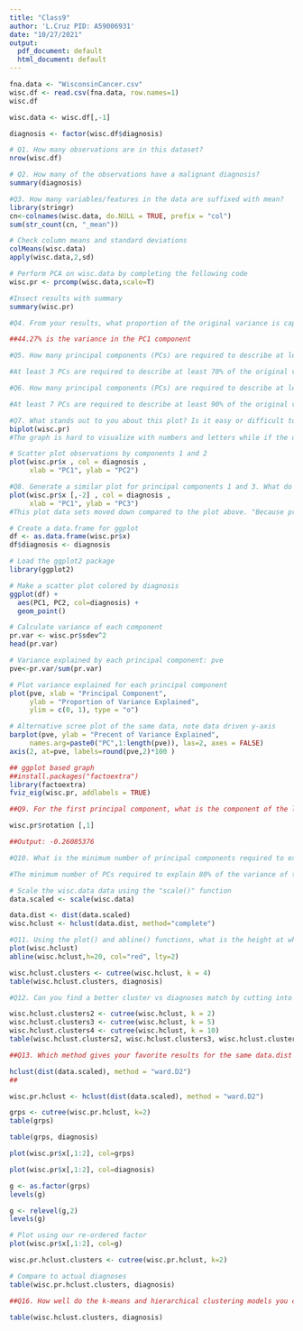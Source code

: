 ```yaml
---
title: "Class9"
author: 'L.Cruz PID: A59006931'
date: "10/27/2021"
output:
  pdf_document: default
  html_document: default
---
```




```r
fna.data <- "WisconsinCancer.csv" 
wisc.df <- read.csv(fna.data, row.names=1)
wisc.df
```

```r
wisc.data <- wisc.df[,-1]
```

```r
diagnosis <- factor(wisc.df$diagnosis)
```

```r
# Q1. How many observations are in this dataset?
nrow(wisc.df)
```

```r
# Q2. How many of the observations have a malignant diagnosis?
summary(diagnosis)
```

```r
#Q3. How many variables/features in the data are suffixed with mean?
library(stringr)
cn<-colnames(wisc.data, do.NULL = TRUE, prefix = "col")
sum(str_count(cn, "_mean"))
```


```r
# Check column means and standard deviations 
colMeans(wisc.data)
apply(wisc.data,2,sd)
```


```r
# Perform PCA on wisc.data by completing the following code
wisc.pr <- prcomp(wisc.data,scale=T)

#Insect results with summary 
summary(wisc.pr)
```

```r
#Q4. From your results, what proportion of the original variance is captured by the first principal components (PC1)? 

##44.27% is the variance in the PC1 component 

```

```r
#Q5. How many principal components (PCs) are required to describe at least 70% of the original variance in the data?

#At least 3 PCs are required to describe at least 70% of the original variance in the data. 

#Q6. How many principal components (PCs) are required to describe at least 90% of the original variance in the data?

#At least 7 PCs are required to describe at least 90% of the original variance in the data 
```

```r
#Q7. What stands out to you about this plot? Is it easy or difficult to understand? Why?
biplot(wisc.pr)
#The graph is hard to visualize with numbers and letters while if the data just showed dots or points it would be best interpreted. 
```

```r
# Scatter plot observations by components 1 and 2
plot(wisc.pr$x , col = diagnosis , 
     xlab = "PC1", ylab = "PC2")
```

```r
#Q8. Generate a similar plot for principal components 1 and 3. What do you notice about these plots?
plot(wisc.pr$x [,-2] , col = diagnosis , 
     xlab = "PC1", ylab = "PC3")
#This plot data sets moved down compared to the plot above. "Because principal component 2 explains more variance in the original data than principal component 3" the x axis shifted due to less variance
```

```r
# Create a data.frame for ggplot
df <- as.data.frame(wisc.pr$x)
df$diagnosis <- diagnosis

# Load the ggplot2 package
library(ggplot2)

# Make a scatter plot colored by diagnosis
ggplot(df) + 
  aes(PC1, PC2, col=diagnosis) + 
  geom_point()

```

```r
# Calculate variance of each component
pr.var <- wisc.pr$sdev^2
head(pr.var)
```

```r
# Variance explained by each principal component: pve
pve<-pr.var/sum(pr.var)

# Plot variance explained for each principal component
plot(pve, xlab = "Principal Component", 
     ylab = "Proportion of Variance Explained", 
     ylim = c(0, 1), type = "o")
```

```r
# Alternative scree plot of the same data, note data driven y-axis
barplot(pve, ylab = "Precent of Variance Explained",
     names.arg=paste0("PC",1:length(pve)), las=2, axes = FALSE)
axis(2, at=pve, labels=round(pve,2)*100 )
```

```r
## ggplot based graph
##install.packages("factoextra")
library(factoextra)
fviz_eig(wisc.pr, addlabels = TRUE)
```

```r
##Q9. For the first principal component, what is the component of the loading vector (i.e. wisc.pr$rotation[,1]) for the feature concave.points_mean?

wisc.pr$rotation [,1]

##Output: -0.26085376

#Q10. What is the minimum number of principal components required to explain 80% of the variance of the data?

#The minimum number of PCs required to explain 80% of the variance of the data is 5. 
```

```r
# Scale the wisc.data data using the "scale()" function
data.scaled <- scale(wisc.data)
```

```r
data.dist <- dist(data.scaled)
wisc.hclust <- hclust(data.dist, method="complete")
```

```r
#Q11. Using the plot() and abline() functions, what is the height at which the clustering model has 4 clusters?
plot(wisc.hclust)
abline(wisc.hclust,h=20, col="red", lty=2)
```

```r
wisc.hclust.clusters <- cutree(wisc.hclust, k = 4)
table(wisc.hclust.clusters, diagnosis)
```

```r
#Q12. Can you find a better cluster vs diagnoses match by cutting into a different number of clusters between 2 and 10?

wisc.hclust.clusters2 <- cutree(wisc.hclust, k = 2)
wisc.hclust.clusters3 <- cutree(wisc.hclust, k = 5)
wisc.hclust.clusters4 <- cutree(wisc.hclust, k = 10)
table(wisc.hclust.clusters2, wisc.hclust.clusters3, wisc.hclust.clusters4)
```

```r
##Q13. Which method gives your favorite results for the same data.dist dataset? Explain your reasoning.

hclust(dist(data.scaled), method = "ward.D2")
##
```

```r
wisc.pr.hclust <- hclust(dist(data.scaled), method = "ward.D2")
```


```r
grps <- cutree(wisc.pr.hclust, k=2)
table(grps)
```

```r
table(grps, diagnosis)
```

```r
plot(wisc.pr$x[,1:2], col=grps)
```

```r
plot(wisc.pr$x[,1:2], col=diagnosis)
```

```r
g <- as.factor(grps)
levels(g)
```

```r
g <- relevel(g,2)
levels(g)
```

```r
# Plot using our re-ordered factor 
plot(wisc.pr$x[,1:2], col=g)
```

```r
wisc.pr.hclust.clusters <- cutree(wisc.pr.hclust, k=2)
```

```r
# Compare to actual diagnoses
table(wisc.pr.hclust.clusters, diagnosis)
```

```r
##Q16. How well do the k-means and hierarchical clustering models you created in previous sections (i.e. before PCA) do in terms of separating the diagnoses? Again, use the table() function to compare the output of each model (wisc.km$cluster and wisc.hclust.clusters) with the vector containing the actual diagnoses. 

table(wisc.hclust.clusters, diagnosis)
```






